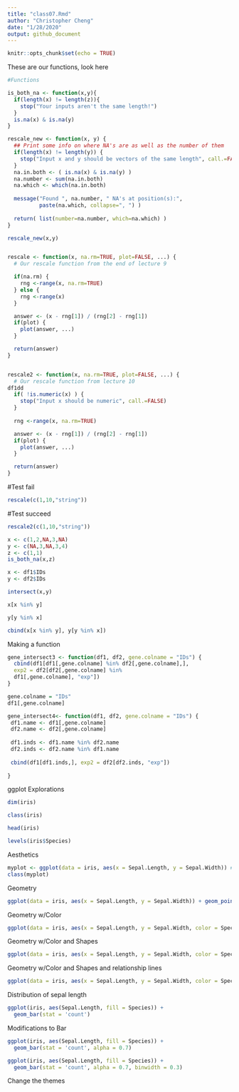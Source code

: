 ```yaml
---
title: "class07.Rmd"
author: "Christopher Cheng"
date: "1/28/2020"
output: github_document
---
```


```r
knitr::opts_chunk$set(echo = TRUE)
```

These are our functions, look here
```r
#Functions

is_both_na <- function(x,y){
  if(length(x) != length(z)){
    stop("Your inputs aren't the same length!")
  }
  is.na(x) & is.na(y)
}

rescale_new <- function(x, y) {
  ## Print some info on where NA's are as well as the number of them 
  if(length(x) != length(y)) {
    stop("Input x and y should be vectors of the same length", call.=FALSE)
  }
  na.in.both <- ( is.na(x) & is.na(y) )
  na.number <- sum(na.in.both)
  na.which <- which(na.in.both)
  
  message("Found ", na.number, " NA's at position(s):", 
          paste(na.which, collapse=", ") ) 
  
  return( list(number=na.number, which=na.which) )
}

rescale_new(x,y)


rescale <- function(x, na.rm=TRUE, plot=FALSE, ...) {
  # Our rescale function from the end of lecture 9

  if(na.rm) {
    rng <-range(x, na.rm=TRUE)
  } else {
    rng <-range(x)
  }

  answer <- (x - rng[1]) / (rng[2] - rng[1])
  if(plot) { 
    plot(answer, ...) 
  }

  return(answer)
}


rescale2 <- function(x, na.rm=TRUE, plot=FALSE, ...) {
  # Our rescale function from lecture 10
df1dd
  if( !is.numeric(x) ) {
    stop("Input x should be numeric", call.=FALSE)
  }
  
  rng <-range(x, na.rm=TRUE)

  answer <- (x - rng[1]) / (rng[2] - rng[1])
  if(plot) { 
    plot(answer, ...) 
  }

  return(answer)
}
```

#Test fail
```r
rescale(c(1,10,"string"))
```

#Test succeed
```r
rescale2(c(1,10,"string"))
```


```r
x <- c(1,2,NA,3,NA)
y <- c(NA,3,NA,3,4)
z <- c(1,1)
is_both_na(x,z)
```


```r
x <- df1$IDs
y <- df2$IDs

intersect(x,y)

x[x %in% y]

y[y %in% x]

cbind(x[x %in% y], y[y %in% x])
```

Making a function
```r
gene_intersect3 <- function(df1, df2, gene.colname = "IDs") {
  cbind(df1[df1[,gene.colname] %in% df2[,gene.colname],],
  exp2 = df2[df2[,gene.colname] %in%
  df1[,gene.colname], "exp"])
}
```

```r
gene.colname = "IDs"
df1[,gene.colname]
```

```r
gene_intersect4<- function(df1, df2, gene.colname = "IDs") {
 df1.name <- df1[,gene.colname]
 df2.name <- df2[,gene.colname]
 
 df1.inds <- df1.name %in% df2.name
 df2.inds <- df2.name %in% df1.name
 
 cbind(df1[df1.inds,], exp2 = df2[df2.inds, "exp"])
  
}
```




ggplot Explorations

```r
dim(iris)

class(iris)

head(iris)

levels(iris$Species)
```


Aesthetics
```r
myplot <- ggplot(data = iris, aes(x = Sepal.Length, y = Sepal.Width)) #initialize a ggplot object
class(myplot)

```

Geometry
```r
ggplot(data = iris, aes(x = Sepal.Length, y = Sepal.Width)) + geom_point(size = 3)
```

Geometry w/Color
```r
ggplot(data = iris, aes(x = Sepal.Length, y = Sepal.Width, color = Species)) + geom_point(size = 3)
```

Geometry w/Color and Shapes
```r
ggplot(data = iris, aes(x = Sepal.Length, y = Sepal.Width, color = Species)) + geom_point(aes(shape = Species), size = 3)
```

Geometry w/Color and Shapes and relationship lines
```r
ggplot(data = iris, aes(x = Sepal.Length, y = Sepal.Width, color = Species)) + geom_point(aes(shape = Species), size = 3) + geom_smooth(method = "lm")
```


Distribution of sepal length
```r
ggplot(iris, aes(Sepal.Length, fill = Species)) +
  geom_bar(stat = 'count')
```

Modifications to Bar
```r
ggplot(iris, aes(Sepal.Length, fill = Species)) +
  geom_bar(stat = 'count', alpha = 0.7)
```

```r
ggplot(iris, aes(Sepal.Length, fill = Species)) +
  geom_bar(stat = 'count', alpha = 0.7, binwidth = 0.3)
```

Change the themes
```r

```












